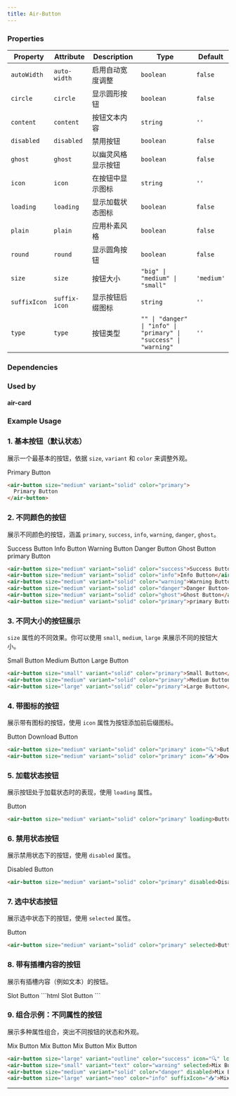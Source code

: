 ```yaml
---
title: Air-Button
---
```

<!-- truncate -->


### Properties

| Property     | Attribute     | Description                            | Type                                                              | Default    |
| ------------ | ------------- | -------------------------------------- | ----------------------------------------------------------------- | ---------- |
| `autoWidth`  | `auto-width`  | 启用自动宽度调整                       | `boolean`                                                         | `false`    |
| `circle`     | `circle`      | 显示圆形按钮                           | `boolean`                                                         | `false`    |
| `content`    | `content`     | 按钮文本内容                           | `string`                                                          | `''`       |
| `disabled`   | `disabled`    | 禁用按钮                               | `boolean`                                                         | `false`    |
| `ghost`      | `ghost`       | 以幽灵风格显示按钮                     | `boolean`                                                         | `false`    |
| `icon`       | `icon`        | 在按钮中显示图标                       | `string`                                                          | `''`       |
| `loading`    | `loading`     | 显示加载状态图标                       | `boolean`                                                         | `false`    |
| `plain`      | `plain`       | 应用朴素风格                           | `boolean`                                                         | `false`    |
| `round`      | `round`       | 显示圆角按钮                           | `boolean`                                                         | `false`    |
| `size`       | `size`        | 按钮大小                               | `"big" \| "medium" \| "small"`                                    | `'medium'` |
| `suffixIcon` | `suffix-icon` | 显示按钮后缀图标                       | `string`                                                          | `''`       |
| `type`       | `type`        | 按钮类型                               | `"" \| "danger" \| "info" \| "primary" \| "success" \| "warning"` | `''`       |

### Dependencies

### Used by

#### air-card

### Example Usage

### 1. 基本按钮（默认状态）

展示一个最基本的按钮，依据 `size`, `variant` 和 `color` 来调整外观。

<air-button size="medium" variant="solid" color="primary">Primary Button</air-button>
```html
<air-button size="medium" variant="solid" color="primary">
  Primary Button
</air-button>
```

### 2. 不同颜色的按钮

展示不同颜色的按钮，涵盖 `primary`, `success`, `info`, `warning`, `danger`, `ghost`。

<air-button size="medium" variant="solid" color="success">Success Button</air-button>
<air-button size="medium" variant="solid" color="info">Info Button</air-button>
<air-button size="medium" variant="solid" color="warning">Warning Button</air-button>
<air-button size="medium" variant="solid" color="danger">Danger Button</air-button>
<air-button size="medium" variant="solid" color="ghost">Ghost Button</air-button>
<air-button size="medium" variant="solid" color="primary">primary Button</air-button>
```html
<air-button size="medium" variant="solid" color="success">Success Button</air-button>
<air-button size="medium" variant="solid" color="info">Info Button</air-button>
<air-button size="medium" variant="solid" color="warning">Warning Button</air-button>
<air-button size="medium" variant="solid" color="danger">Danger Button</air-button>
<air-button size="medium" variant="solid" color="ghost">Ghost Button</air-button>
<air-button size="medium" variant="solid" color="primary">primary Button</air-button>
```

### 3. 不同大小的按钮展示 
`size` 属性的不同效果。你可以使用 `small`, `medium`, `large` 来展示不同的按钮大小。

<air-button size="small" variant="solid" color="primary">Small Button</air-button>
<air-button size="medium" variant="solid" color="primary">Medium Button</air-button>
<air-button size="large" variant="solid" color="primary">Large Button</air-button>
```html
<air-button size="small" variant="solid" color="primary">Small Button</air-button>
<air-button size="medium" variant="solid" color="primary">Medium Button</air-button>
<air-button size="large" variant="solid" color="primary">Large Button</air-button>
```

### 4. 带图标的按钮

展示带有图标的按钮，使用 `icon` 属性为按钮添加前后缀图标。

<air-button size="medium" variant="solid" color="primary" icon="🔍">Button</air-button>
<air-button size="medium" variant="solid" color="primary" icon="📥">Download Button</air-button>
```html
<air-button size="medium" variant="solid" color="primary" icon="🔍">Button</air-button>
<air-button size="medium" variant="solid" color="primary" icon="📥">Download Button</air-button>
```

### 5. 加载状态按钮

展示按钮处于加载状态时的表现，使用 `loading` 属性。

<air-button size="medium" variant="solid" color="primary" loading>Button</air-button>
```html
<air-button size="medium" variant="solid" color="primary" loading>Button</air-button>
```

### 6. 禁用状态按钮

展示禁用状态下的按钮，使用 `disabled` 属性。

<air-button size="medium" variant="solid" color="primary" disabled>Disabled Button</air-button>
```html
<air-button size="medium" variant="solid" color="primary" disabled>Disabled Button</air-button>
```

### 7. 选中状态按钮

展示选中状态下的按钮，使用 `selected` 属性。

<air-button size="medium" variant="solid" color="primary" selected>Button</air-button>
```html
<air-button size="medium" variant="solid" color="primary" selected>Button</air-button>
```

### 8. 带有插槽内容的按钮

展示有插槽内容（例如文本）的按钮。

<air-button size="medium" variant="solid" color="primary">
  <span>Slot Button</span>
</air-button>
```html
<air-button size="medium" variant="solid" color="primary">
  <span>Slot Button</span>
</air-button>
```

### 9. 组合示例：不同属性的按钮

展示多种属性组合，突出不同按钮的状态和外观。

<air-button size="large" variant="outline" color="success" icon="🔍" loading>Mix Button</air-button>
<air-button size="small" variant="text" color="warning" selected>Mix Button</air-button>
<air-button size="medium" variant="solid" color="danger" disabled>Mix Button</air-button>
<air-button size="large" variant="neo" color="info" suffixIcon="📥">Mix Button</air-button>
```html
<air-button size="large" variant="outline" color="success" icon="🔍" loading>Mix Button</air-button>
<air-button size="small" variant="text" color="warning" selected>Mix Button</air-button>
<air-button size="medium" variant="solid" color="danger" disabled>Mix Button</air-button>
<air-button size="large" variant="neo" color="info" suffixIcon="📥">Mix Button</air-button>
```

---

